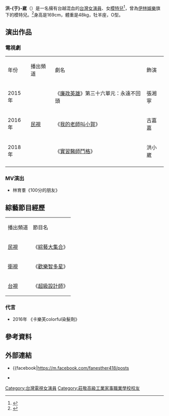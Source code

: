 {{NoteTA
|T=洪于崴
}}
{{藝人
| name = 洪-{于}-崴
| 類型 = 女藝人
| 英文名 = Esther
| 國籍 = {{ROC}}
| 民族 = 
| 籍貫 = 
| 出生日期 = {{birth date and age|1998|4|18}}
| 出生地點 = {{TWN}}
| 職業 = [[演員|演員]]、[[模特兒|模特兒]]
| 語言 = [[中華民國國語|國語]]、[[台語|台語]]
| 教育程度 =莊敬高職演藝科 
| 配偶 = 
| 兒女 = 
| 音樂類型 = 
| 演奏樂器 = 
| 出身地 = 
| 出道作 = 《[[廉政英雄|廉政英雄]]》
| 出道日期 = {{Start date and age|2015}}
| 代表作 = 《[[我的老師叫小賀|我的老師叫小賀]]》
| 活躍年代 = 2015年至今
}}
'''洪-{于}-崴'''（{{bd|1998年|4月18日}}）是一名擁有台越混血的[[台灣|台灣]][[女演員|女演員]]、女[[模特兒|模特兒]]<ref>{{Citeweb|url=https://tw.news.yahoo.com/photos/%E9%AB%98%E6%8C%91%E7%94%9C%E7%BE%8E16%E6%AD%B2%E5%8F%B0%E8%B6%8A%E6%B7%B7%E8%A1%80%E5%85%92%E6%B4%AA%E4%BA%8E%E5%B4%B4-%E5%8F%B3%E5%9C%96-%E6%9E%97%E9%A7%BF%E5%89%9B%E6%94%9D-2%E5%B9%B4%E5%89%8D%E5%BE%9E%E4%BC%8A%E6%9E%97%E6%A8%A1%E7%89%B9%E5%85%92%E9%81%B8%E7%A7%80%E8%84%AB%E7%A9%8E%E8%80%8C%E5%87%BA-%E6%AD%A3%E8%AE%80%E9%AB%98-%E7%9A%84%E5%A5%B9%E6%94%BE%E5%AD%B8%E5%BE%8C%E5%9C%A8%E6%AF%8D%E8%A6%AA%E9%96%8B%E7%9A%84%E5%A4%A7%E6%BA%AA%E9%B5%9D%E8%82%89%E5%BA%97%E5%B9%AB%E5%BF%99-%E8%A2%AB%E5%B8%B8%E5%AE%A2%E8%AD%BD%E7%82%BA%E5%BA%97%E8%8A%B1-%E7%BE%8E%E8%B2%8C-photo-215526264.html|title=高挑甜美16歲台越混血兒洪于崴|accessdate=2014年3月22日|author=yahoo奇摩新聞|date=2016年7月4日|publisher=yahoo奇摩新聞|deadurl=yes|archiveurl=https://web.archive.org/web/20160822194643/https://tw.news.yahoo.com/photos/%E9%AB%98%E6%8C%91%E7%94%9C%E7%BE%8E16%E6%AD%B2%E5%8F%B0%E8%B6%8A%E6%B7%B7%E8%A1%80%E5%85%92%E6%B4%AA%E4%BA%8E%E5%B4%B4-%E5%8F%B3%E5%9C%96-%E6%9E%97%E9%A7%BF%E5%89%9B%E6%94%9D-2%E5%B9%B4%E5%89%8D%E5%BE%9E%E4%BC%8A%E6%9E%97%E6%A8%A1%E7%89%B9%E5%85%92%E9%81%B8%E7%A7%80%E8%84%AB%E7%A9%8E%E8%80%8C%E5%87%BA-%E6%AD%A3%E8%AE%80%E9%AB%98-%E7%9A%84%E5%A5%B9%E6%94%BE%E5%AD%B8%E5%BE%8C%E5%9C%A8%E6%AF%8D%E8%A6%AA%E9%96%8B%E7%9A%84%E5%A4%A7%E6%BA%AA%E9%B5%9D%E8%82%89%E5%BA%97%E5%B9%AB%E5%BF%99-%E8%A2%AB%E5%B8%B8%E5%AE%A2%E8%AD%BD%E7%82%BA%E5%BA%97%E8%8A%B1-%E7%BE%8E%E8%B2%8C-photo-215526264.html|archivedate=2016年8月22日}}</ref>，曾為[[伊林娛樂|伊林娛樂]]旗下的模特兒。<ref>{{Cite web|url=http://www.nexttv.com.tw/news/realtime/latest/10338413|title=伊林海選錄取率4.5%　14歲台越混血妹吸睛|access-date=2016-10-07|archive-date=2019-06-07|archive-url=https://web.archive.org/web/20190607094506/http://www.nexttv.com.tw/news/realtime/latest/10338413|dead-url=no}}</ref>身高是169cm，體重是48kg，牡羊座，O型。

== 演出作品 ==
=== 電視劇 ===
{| class="wikitable" 
|- style="background:pink;color:black;font-weight:bold;text-align:center"
|年份
|播出頻道
|劇名
|飾演
|-
|2015年||rowspan="3" |[[民視|民視]]||《[[廉政英雄|廉政英雄]]》第三十六單元：永遠不回頭||張湘寧
|-
|2016年||《[[我的老師叫小賀|我的老師叫小賀]]》||古嘉嘉
|-
|2018年||《[[實習醫師鬥格|實習醫師鬥格]]》||洪小崴
|-
|}

=== MV演出 ===
* 林育羣《100分的朋友》

==綜藝節目經歷 ==
{| class="wikitable" 
|- style="background:pink;color:black;font-weight:bold;text-align:center"
|播出頻道
|節目名
|-
|[[民視|民視]]||《[[綜藝大集合|綜藝大集合]]》
|-
|[[衛視|衛視]]||《[[歡樂智多星|歡樂智多星]]》
|-
|[[台視|台視]]||《[[超級設計師|超級設計師]]》
|}

=== 代言 ===
* 2016年 《卡樂芙colorful染髮劑》

== 參考資料 ==
{{reflist|1}}

== 外部連結 ==
*{{facebook|https://m.facebook.com/fanesther418/posts 

*{{Facebook|fanesther418|-{范于崴}-}}
{{伊林娛樂|state=collapsed}}
{{taiwan-bio-stub}}
[[Category:台灣電視女演員|Category:台灣電視女演員]]
[[Category:莊敬高級工業家事職業學校校友|Category:莊敬高級工業家事職業學校校友]]